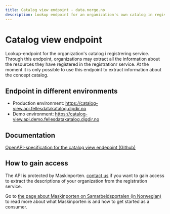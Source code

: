 ```yaml
---
title: Catalog view endpoint - data.norge.no
description: Lookup endpoint for an organization's own catalog in registration service.
---
```


# Catalog view endpoint

<Ingress size='xs'>Lookup-endpoint for the organization's catalog i registrering service. Through this endpoint, organizations may extract all the information about the resources they have registered in the registrationr service.
At the moment it is only possible to use this endpoint to extract information about the concept catalog.</Ingress>

## Endpoint in different environments

* Production environment: https://catalog-view.api.fellesdatakatalog.digdir.no
* Demo environment: https://catalog-view.api.demo.fellesdatakatalog.digdir.no

## Documentation

[OpenAPI-specification for the catalog view endepoint (Github)](https://github.com/Informasjonsforvaltning/catalog-view-api/blob/main/openapi.yaml) 

## How to gain access

The API is protected by Maskinporten. [contact us](/contact) if you want to gain access to extract the descriptions of your organization from the registration service.

Go to [the page about Maskinporten on Samarbeidsportalen (in Norwegian)](https://samarbeid.digdir.no/maskinporten/maskinporten/25) to read more about what Maskinporten is and how to get started as a consumer.